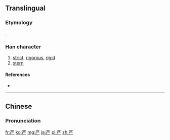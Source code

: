 {{also|厳|嚴}}<!-- may be replaced by zh-forms -->
==Translingual==
{{ja-forms|[[厳]]|严|[[嚴]]}}
===Etymology===
{{Han simp|嚴}}.

===Han character===
{{Han char|rn=1|rad=一|as=06|sn=7|four=|canj=MTCH}}

# [[strict]], [[rigorous]], [[rigid]]
# [[stern]]

====References====
* {{Han ref|kx=0078.131|hdz=10019.100|uh=4E25|ud=20005}}

----

==Chinese==
{{zh-hanzi-box|严|[[嚴]]}}

===Pronunciation===
{{zh-pron
|m=yán
|c=jim4
|mn=giâm
|mc=y
|oc=y
|ma=
|cat=a
}}

[[fr:严]]
[[ko:严]]
[[mg:严]]
[[ja:严]]
[[pl:严]]
[[zh:严]]